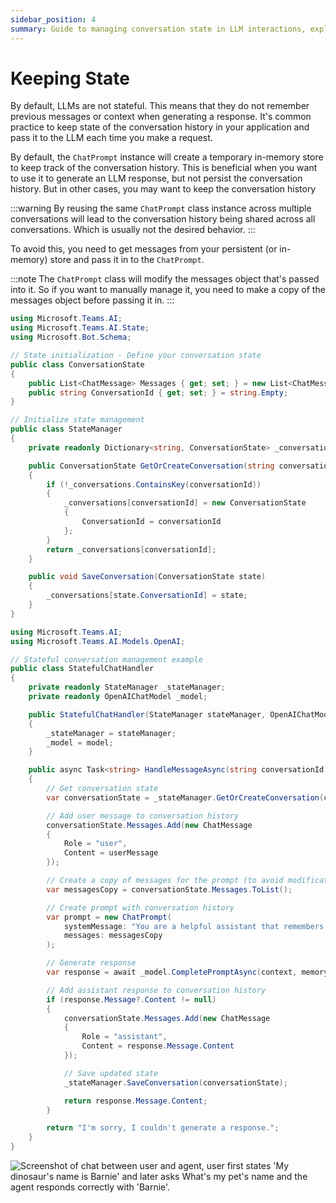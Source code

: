 ```yaml
---
sidebar_position: 4
summary: Guide to managing conversation state in LLM interactions, explaining how to maintain chat history using ChatPrompt's state management capabilities and implementing custom persistence strategies for multi-conversation scenarios.
---
```



# Keeping State

By default, LLMs are not stateful. This means that they do not remember previous messages or context when generating a response.
It's common practice to keep state of the conversation history in your application and pass it to the LLM each time you make a request.

By default, the `ChatPrompt` instance will create a temporary in-memory store to keep track of the conversation history. This is beneficial
when you want to use it to generate an LLM response, but not persist the conversation history. But in other cases, you may want to keep the conversation history

:::warning
By reusing the same `ChatPrompt` class instance across multiple conversations will lead to the conversation history being shared across all conversations. Which is usually not the desired behavior.
:::

To avoid this, you need to get messages from your persistent (or in-memory) store and pass it in to the `ChatPrompt`.

:::note
The `ChatPrompt` class will modify the messages object that's passed into it. So if you want to manually manage it, you need to make a copy of the messages object before passing it in.
:::

```csharp
using Microsoft.Teams.AI;
using Microsoft.Teams.AI.State;
using Microsoft.Bot.Schema;

// State initialization - Define your conversation state
public class ConversationState
{
    public List<ChatMessage> Messages { get; set; } = new List<ChatMessage>();
    public string ConversationId { get; set; } = string.Empty;
}

// Initialize state management
public class StateManager
{
    private readonly Dictionary<string, ConversationState> _conversations = new();

    public ConversationState GetOrCreateConversation(string conversationId)
    {
        if (!_conversations.ContainsKey(conversationId))
        {
            _conversations[conversationId] = new ConversationState
            {
                ConversationId = conversationId
            };
        }
        return _conversations[conversationId];
    }

    public void SaveConversation(ConversationState state)
    {
        _conversations[state.ConversationId] = state;
    }
}
```

```csharp
using Microsoft.Teams.AI;
using Microsoft.Teams.AI.Models.OpenAI;

// Stateful conversation management example
public class StatefulChatHandler
{
    private readonly StateManager _stateManager;
    private readonly OpenAIChatModel _model;

    public StatefulChatHandler(StateManager stateManager, OpenAIChatModel model)
    {
        _stateManager = stateManager;
        _model = model;
    }

    public async Task<string> HandleMessageAsync(string conversationId, string userMessage)
    {
        // Get conversation state
        var conversationState = _stateManager.GetOrCreateConversation(conversationId);

        // Add user message to conversation history
        conversationState.Messages.Add(new ChatMessage
        {
            Role = "user",
            Content = userMessage
        });

        // Create a copy of messages for the prompt (to avoid modification)
        var messagesCopy = conversationState.Messages.ToList();

        // Create prompt with conversation history
        var prompt = new ChatPrompt(
            systemMessage: "You are a helpful assistant that remembers our conversation.",
            messages: messagesCopy
        );

        // Generate response
        var response = await _model.CompletePromptAsync(context, memory, functions, tokenizer, template);

        // Add assistant response to conversation history
        if (response.Message?.Content != null)
        {
            conversationState.Messages.Add(new ChatMessage
            {
                Role = "assistant",
                Content = response.Message.Content
            });

            // Save updated state
            _stateManager.SaveConversation(conversationState);

            return response.Message.Content;
        }

        return "I'm sorry, I couldn't generate a response.";
    }
}
```

![Screenshot of chat between user and agent, user first states 'My dinosaur's name is Barnie' and later asks What's my pet's name and the agent responds correctly with 'Barnie'.](/screenshots/stateful-chat-example.png)
